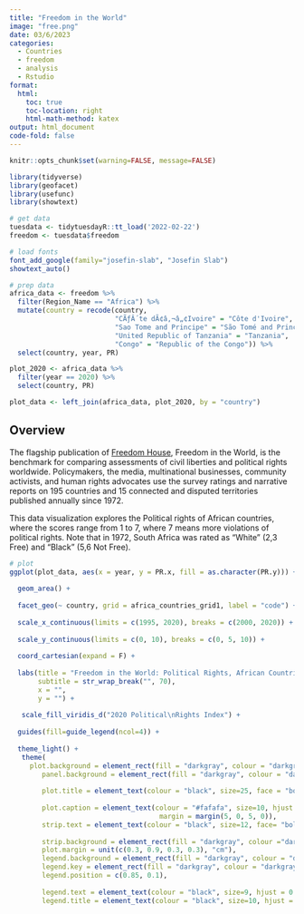 ```yaml
---
title: "Freedom in the World"
image: "free.png"
date: 03/6/2023
categories:
  - Countries
  - freedom
  - analysis
  - Rstudio
format:
  html:
    toc: true
    toc-location: right
    html-math-method: katex
output: html_document
code-fold: false 
---
```


```r
knitr::opts_chunk$set(warning=FALSE, message=FALSE)

library(tidyverse)
library(geofacet)
library(usefunc)
library(showtext)

# get data
tuesdata <- tidytuesdayR::tt_load('2022-02-22')
freedom <- tuesdata$freedom

# load fonts
font_add_google(family="josefin-slab", "Josefin Slab")
showtext_auto()

# prep data
africa_data <- freedom %>%
  filter(Region_Name == "Africa") %>% 
  mutate(country = recode(country, 
                          "CÃƒÂ´te dÃ¢â‚¬â„¢Ivoire" = "Côte d'Ivoire", 
                          "Sao Tome and Principe" = "São Tomé and Principe", 
                          "United Republic of Tanzania" = "Tanzania", 
                          "Congo" = "Republic of the Congo")) %>% 
  select(country, year, PR) 

plot_2020 <- africa_data %>% 
  filter(year == 2020) %>% 
  select(country, PR)

plot_data <- left_join(africa_data, plot_2020, by = "country")

```

## Overview

The flagship publication of [Freedom House](https://freedomhouse.org/reports/publication-archives), Freedom in the World, is the benchmark for comparing assessments of civil liberties and political rights worldwide. Policymakers, the media, multinational businesses, community activists, and human rights advocates use the survey ratings and narrative reports on 195 countries and 15 connected and disputed territories published annually since 1972.

This data visualization explores the Political rights of African countries, where the scores range from 1 to 7, where 7 means more violations of political rights. Note that in 1972, South Africa was rated as "White" (2,3 Free) and "Black" (5,6 Not Free).

```r
# plot 
ggplot(plot_data, aes(x = year, y = PR.x, fill = as.character(PR.y))) +
  
  geom_area() +
  
  facet_geo(~ country, grid = africa_countries_grid1, label = "code") +
  
  scale_x_continuous(limits = c(1995, 2020), breaks = c(2000, 2020)) +
  
  scale_y_continuous(limits = c(0, 10), breaks = c(0, 5, 10)) +
  
  coord_cartesian(expand = F) +
  
  labs(title = "Freedom in the World: Political Rights, African Countries", 
       subtitle = str_wrap_break("", 70), 
       x = "", 
       y = "") +
  
   scale_fill_viridis_d("2020 Political\nRights Index") +
  
  guides(fill=guide_legend(ncol=4)) +
  
  theme_light() +
   theme(
     plot.background = element_rect(fill = "darkgray", colour = "darkgray"),
        panel.background = element_rect(fill = "darkgray", colour = "darkgray"), 
     
        plot.title = element_text(colour = "black", size=25, face = "bold", hjust = 0.5, family="josefin-slab"), 
  
        plot.caption = element_text(colour = "#fafafa", size=10, hjust = 0.5, family="josefin-slab", 
                                     margin = margin(5, 0, 5, 0)), 
        strip.text = element_text(colour = "black", size=12, face= "bold",hjust = 0.5, family="josefin-slab"), 
     
        strip.background = element_rect(fill = "darkgray", colour ="darkgray"), 
        plot.margin = unit(c(0.3, 0.9, 0.3, 0.3), "cm"), 
        legend.background = element_rect(fill = "darkgray", colour = "darkgray"), 
        legend.key = element_rect(fill = "darkgray", colour = "darkgray"),
        legend.position = c(0.85, 0.1),
     
        legend.text = element_text(colour = "black", size=9, hjust = 0.5, family="josefin-slab"), 
        legend.title = element_text(colour = "black", size=10, hjust = 0.5, family="josefin-slab"))
```
